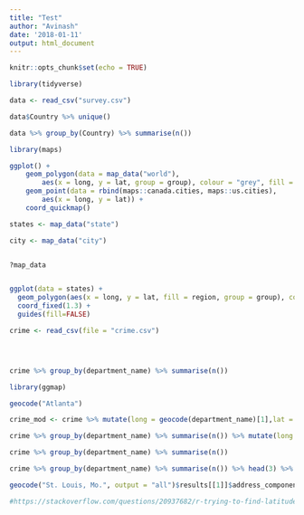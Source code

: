 ```yaml
---
title: "Test"
author: "Avinash"
date: '2018-01-11'
output: html_document
---
```


```r
knitr::opts_chunk$set(echo = TRUE)
```

```r
library(tidyverse)
```

```r
data <- read_csv("survey.csv")

data$Country %>% unique()

data %>% group_by(Country) %>% summarise(n())

```
```r

library(maps)

ggplot() +
    geom_polygon(data = map_data("world"),
        aes(x = long, y = lat, group = group), colour = "grey", fill = "white") +
    geom_point(data = rbind(maps::canada.cities, maps::us.cities),
        aes(x = long, y = lat)) +
    coord_quickmap()

states <- map_data("state")

city <- map_data("city")


?map_data


ggplot(data = states) + 
  geom_polygon(aes(x = long, y = lat, fill = region, group = group), color = "white") + 
  coord_fixed(1.3) +
  guides(fill=FALSE)
```


```r

crime <- read_csv(file = "crime.csv")




crime %>% group_by(department_name) %>% summarise(n())


```
```r
library(ggmap)

geocode("Atlanta")

crime_mod <- crime %>% mutate(long = geocode(department_name)[1],lat = geocode(department_name)[2])

crime %>% group_by(department_name) %>% summarise(n()) %>% mutate(long = geocode(department_name)[1],lat = geocode(department_name)[2])
```

```r
crime %>% group_by(department_name) %>% summarise(n())

crime %>% group_by(department_name) %>% summarise(n()) %>% head(3) %>%  rowwise() %>%  mutate(long = geocode(department_name)[[1]],lat = geocode(department_name)[[2]])

geocode("St. Louis, Mo.", output = "all")$results[[1]]$address_components[[2]]$long_name

#https://stackoverflow.com/questions/20937682/r-trying-to-find-latitude-longitude-data-for-cities-in-europe-and-getting-geocod

```

